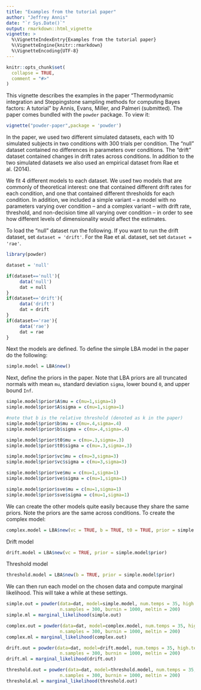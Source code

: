 ```yaml
---
title: "Examples from the tutorial paper"
author: "Jeffrey Annis"
date: "`r Sys.Date()`"
output: rmarkdown::html_vignette
vignette: >
  %\VignetteIndexEntry{Examples from the tutorial paper}
  %\VignetteEngine{knitr::rmarkdown}
  %\VignetteEncoding{UTF-8}
---
```


```r
knitr::opts_chunk$set(
  collapse = TRUE,
  comment = "#>"
)
```

This vignette describes the examples in the paper "Thermodynamic integration and Steppingstone sampling methods for computing Bayes factors: A tutorial" by Annis, Evans, Miller, and Palmeri (submitted). The paper comes bundled with the `powder` package. To view it:
```r
vignette("powder-paper",package = 'powder')
```
In the paper, we used two different simulated datasets, each with 10 simulated subjects in two conditions with 300 trials per condition. The "null" dataset contained no differences in parameters over conditions. The "drift" dataset contained changes in drift rates across conditions. In addition to the two simulated datasets we also used an empirical dataset from Rae et al. (2014).

We fit 4 different models to each dataset. We used two models that are commonly of theoretical interest: one that contained different drift rates for each condition, and one that contained different thresholds for each condition. In addition, we included a simple variant – a model with no parameters varying over condition – and a complex variant – with drift rate, threshold, and non-decision time all varying over condition – in order to see how different levels of dimensionality would affect the estimates. 

To load the "null" dataset run the following. If you want to run the drift dataset, set `dataset = 'drift'`. For the Rae et al. dataset, set set `dataset = 'rae'`. 
```r
library(powder)

dataset = 'null'

if(dataset=='null'){
     data('null')
     dat = null
}
if(dataset=='drift'){
     data('drift')
     dat = drift
}
if(dataset=='rae'){
     data('rae')
     dat = rae
}
```
Next the models are defined. To define the simple LBA model in the paper do the following:
```r
simple.model = LBA$new()
```
Next, define the priors in the paper. Note that LBA priors are all truncated normals with mean `mu`, standard deviation `sigma`, lower bound `0`, and upper bound `Inf`.
```r

simple.model$prior$A$mu = c(mu=1,sigma=1) 
simple.model$prior$A$sigma = c(mu=1,sigma=1)

#note that b is the relative threshold (denoted as k in the paper)
simple.model$prior$b$mu = c(mu=.4,sigma=.4) 
simple.model$prior$b$sigma = c(mu=.4,sigma=.4)

simple.model$prior$t0$mu = c(mu=.3,sigma=.3)
simple.model$prior$t0$sigma = c(mu=.3,sigma=.3)

simple.model$prior$vc$mu = c(mu=3,sigma=3)
simple.model$prior$vc$sigma = c(mu=3,sigma=3)

simple.model$prior$ve$mu = c(mu=1,sigma=1)
simple.model$prior$ve$sigma = c(mu=1,sigma=1)

simple.model$prior$sve$mu = c(mu=1,sigma=1)
simple.model$prior$sve$sigma = c(mu=1,sigma=1)
```
We can create the other models quite easily because they share the same priors. Note the priors are the same across conditions. To create the complex model:
```r
complex.model = LBA$new(vc = TRUE, b = TRUE, t0 = TRUE, prior = simple.model$prior)
```
Drift model
```r
drift.model = LBA$new(vc = TRUE, prior = simple.model$prior)
```
Threshold model
```r
threshold.model = LBA$new(b = TRUE, prior = simple.model$prior)
```
We can then run each model on the chosen data and compute marginal likelihood. This will take a while at these settings.
```r
simple.out = powder(data=dat, model=simple.model, num.temps = 35, high.temps.first = TRUE,
                    n.samples = 300, burnin = 1000, meltin = 200)
simple.ml = marginal_likelihood(simple.out)

complex.out = powder(data=dat, model=complex.model, num.temps = 35, high.temps.first = TRUE,
                    n.samples = 300, burnin = 1000, meltin = 200)
complex.ml = marginal_likelihood(complex.out)

drift.out = powder(data=dat, model=drift.model, num.temps = 35, high.temps.first = TRUE,
                    n.samples = 300, burnin = 1000, meltin = 200)
drift.ml = marginal_likelihood(drift.out)

threshold.out = powder(data=dat, model=threshold.model, num.temps = 35, high.temps.first = TRUE,
                    n.samples = 300, burnin = 1000, meltin = 200)
threshold.ml = marginal_likelihood(threshold.out)

```
